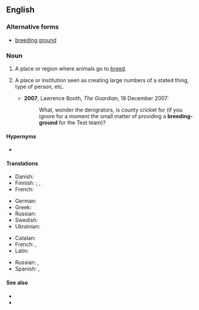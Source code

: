 {{also|breeding ground}}
==English==

===Alternative forms===
* [[breeding ground]]

===Noun===
{{en-noun|head=[[breeding]][[-]][[ground]]}}

# A place or region where animals go to [[breed]].
# {{lb|en|figuratively}} A place or institution seen as creating large numbers of a stated thing, type of person, etc.
#* '''2007''', Lawrence Booth, ''The Guardian'', 18 December 2007:
#*: What, wonder the denigrators, is county cricket for (if you ignore for a moment the small matter of providing a '''breeding-ground''' for the Test team)?

====Hypernyms====
* {{l|en|ground}}

====Translations====
{{trans-top|place where animals breed}}
* Danish: {{t+|da|legeplads|c}}
* Finnish: {{t|fi|lisääntymisalue}}; {{t|fi|soidinpaikka}} {{qualifier|for some birds}}, {{t|fi|kutupaikka}} {{qualifier|for fish}}
* French: {{t+|fr|frayère|f}} {{qualifier|for fish}}
{{trans-mid}}
* German: {{t|de|Laichplatz|m}}
* Greek: {{t+|el|εκτροφείο|n}}
* Russian: {{t+|ru|пито́мник|m}}
* Swedish: {{t+|sv|lekplats|c}}
* Ukrainian: {{t|uk|розплі́дник|m}}
{{trans-bottom}}

{{trans-top|figuratively}}
* Catalan: {{t+|ca|planter|m}}
* French: {{t+|fr|vivier|m}}, {{t+|fr|pépinière|m}}
* Latin: {{t|la|sēminārium|n}}
{{trans-mid}}
* Russian: {{t+|ru|пито́мник|m}}, {{t+|ru|расса́дник|m}}
* Spanish: {{t|es|semillero}}, {{t|es|caldo de cultivo}}
{{trans-bottom}}

====See also====
* {{l|en|hotbed}}
* {{l|en|nidus}}